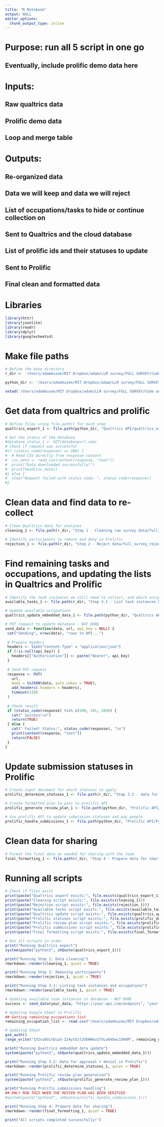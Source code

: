 ```yaml
---
title: "R Notebook"
output: NULL
editor_options: 
  chunk_output_type: inline
---
```

# Purpose: run all 5 script in one go
## Eventually, include prolific demo data here

# Inputs: 
## Raw qualtrics data
## Prolific demo data
## Loop and merge table 


# Outputs:
## Re-organized data
## Data we will keep and data we will reject
## List of occupations/tasks to hide or continue collection on
##    Sent to Qualtrics and the cloud database
## List of prolific ids and their statuses to update
##    Sent to Prolific
## Final clean and formatted data

# Libraries
```r
library(httr)
library(jsonlite)
library(readr)
library(dplyr)
library(googlesheets4)
```

# Make file paths 
```r
# Define the base directory
r_dir <- '/Users/adamkuzee/MIT Dropbox/adam/LLM survey/FULL SURVEY/Code and data/Codebases/Deployment codebase/R'

python_dir <- '/Users/adamkuzee/MIT Dropbox/adam/LLM survey/FULL SURVEY/Code and data/Codebases/Deployment codebase/Python'

setwd('/Users/adamkuzee/MIT Dropbox/adam/LLM survey/FULL SURVEY/Code and data/Codebases/Deployment codebase')
```

# Get data from qualtrics and prolific
```r
# Define files using file.path() for each step
qualtrics_export_1 <- file.path(python_dir, "Qualtrics API/qualtrics_export.py")

# Get the status of the database
#database_status_1 <- GET(databaseurl.com)
# Check if request was successful
#if (status_code(response) == 200) {
#  # Read CSV directly from response content
#  csv_data <- read_csv(content(response, "text"))
#  print("Data downloaded successfully!")
#  print(head(csv_data))
#} else {
#  stop("Request failed with status code: ", status_code(response))
#}
```

# Clean data and find data to re-collect
```r
# Clean Qualtrics data for analyses
cleaning_1 <- file.path(r_dir, "Step 1 - Cleaning raw survey data/full_cleaning_qualtrics_data_14May25_AK.Rmd")

# Identify participants to remove and deny in Prolific
rejection_1 <- file.path(r_dir, "Step 2 - Reject data/full_survey_rejection_15May25_AK.Rmd")
```

# Find remaining tasks and occupations, and updating the lists in Qualtrics and Prolific
```r
# Identify the task instances we still need to collect, and which occupations to close entirely
available_tasks_1 <- file.path(r_dir, "Step 3.1 - List task instances & jobs/full_survey_list_tasks_and_occupation_15May25_AK.Rmd")

# Update available occupations 
qualtrics_update_embedded_data_1 <- file.path(python_dir, "Qualtrics API/update_embedded_data.py")

# PUT request to update database - NOT DONE
send_data <- function(data, url, api_key = NULL) {
 cat("Sending", nrow(data), "rows to API...")
 
 # Prepare headers
 headers <- list("Content-Type" = "application/json")
 if (!is.null(api_key)) {
   headers[["Authorization"]] <- paste("Bearer", api_key)
 }
 
 # Send PUT request
 response <- PUT(
   url,
   body = toJSON(data, auto_unbox = TRUE),
   add_headers(.headers = headers),
   timeout(120)
 )
 
 # Check result
 if (status_code(response) %in% c(200, 201, 204)) {
   cat(" Success!\n")
   return(TRUE)
 } else {
   cat(" Failed! Status:", status_code(response), "\n")
   print(content(response, "text"))
   return(FALSE)
 }
}
```

# Update submission statuses in Prolific
```r
# Create input document for which statuses to apply
prolific_determine_statuses_1 <- file.path(r_dir, "Step 3.2 - data for appoval + denial in Prolific/full_survey_prolific_statuses_15May25_AK.Rmd")

# Create formatted plan to pass to prolific API
prolific_generate_review_plan_1 <- file.path(python_dir, "Prolific API/Python files/generate_review_plan.py")

# Use prolific API to update submission statuses and pay people
prolific_handle_submissions_1 <- file.path(python_dir, "Prolific API/Python files/execute_prolific_actions.py")
```

# Clean data for sharing
```r
# Format the final data as needed for sharing with the team
final_formatting_1 <- file.path(r_dir, "Step 4 - Prepare data for sharing/full_survey_final_data_prep_15May25_AK.Rmd")
```

# Running all scripts
```r
# Check if files exist
print(paste("Qualtrics export exists:", file.exists(qualtrics_export_1)))
print(paste("Cleaning script exists:", file.exists(cleaning_1)))
print(paste("Rejection script exists:", file.exists(rejection_1)))
print(paste("Available tasks script exists:", file.exists(available_tasks_1)))
print(paste("Qualtrics update script exists:", file.exists(qualtrics_update_embedded_data_1)))
print(paste("Prolific statuses script exists:", file.exists(prolific_determine_statuses_1)))
print(paste("Prolific review plan script exists:", file.exists(prolific_generate_review_plan_1)))
print(paste("Prolific submissions script exists:", file.exists(prolific_handle_submissions_1)))
print(paste("Final formatting script exists:", file.exists(final_formatting_1)))

# Run all scripts in order
print("Running Qualtrics export")
system(paste("python3", shQuote(qualtrics_export_1)))

print("Running Step 1: Data cleaning")
rmarkdown::render(cleaning_1, quiet = TRUE)

print("Running Step 2: Removing participants")
rmarkdown::render(rejection_1, quiet = TRUE)

print("Running Step 3.1: Listing task instances and occupations")
rmarkdown::render(available_tasks_1, quiet = TRUE)

# Updating available task instances in database - NOT DONE
success <- send_data(your_data, "https://your-api.com/endpoint", "your-key")

# Updating Google Sheet in Prolific
## Getting remaining occupations list
remaining_occupation_list <- read.csv("/Users/adamkuzee/MIT Dropbox/adam/LLM survey/FULL SURVEY/Code and data/FULL SURVEY data/Remaining occupation list/remaining_occupaiton_list.csv")

# Updating Sheet
gs4_auth()  
range_write("1X2nu8GLhDcp5-Z24ytEzt2GbWNeuS7VLw84Owc1OH4M", remaining_occupation_list, sheet = "remaining_occupation_list", range = "A1")

print("Running Qualtrics embedded data update")
system(paste("python3", shQuote(qualtrics_update_embedded_data_1)))

print("Running Step 3.2: Data for approval + denial in Prolific")
rmarkdown::render(prolific_determine_statuses_1, quiet = TRUE)

print("Running Prolific review plan generation")
system(paste("python3", shQuote(prolific_generate_review_plan_1)))

print("Running Prolific submissions handling")
## ONLY RUN THIS WHEN THE REVIEW PLAN HAS BEEN VERIFIED
#system(paste("python3", shQuote(prolific_handle_submissions_1)))

print("Running Step 4: Prepare data for sharing")
rmarkdown::render(final_formatting_1, quiet = TRUE)

print("All scripts completed successfully!")
```


